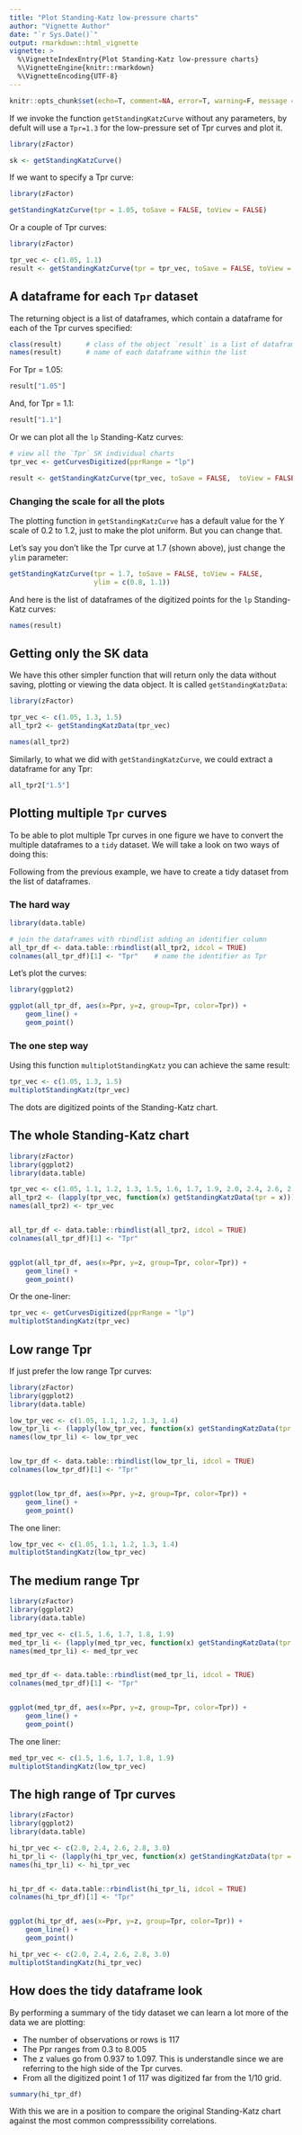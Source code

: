```yaml
---
title: "Plot Standing-Katz low-pressure charts"
author: "Vignette Author"
date: "`r Sys.Date()`"
output: rmarkdown::html_vignette
vignette: >
  %\VignetteIndexEntry{Plot Standing-Katz low-pressure charts}
  %\VignetteEngine{knitr::rmarkdown}
  %\VignetteEncoding{UTF-8}
---
```


```r
knitr::opts_chunk$set(echo=T, comment=NA, error=T, warning=F, message = F, fig.align = 'center')
```

If we invoke the function `getStandingKatzCurve` without any parameters, by defult will use a `Tpr=1.3` for the low-pressure set of Tpr curves and plot it.

```r
library(zFactor)

sk <- getStandingKatzCurve()
```



If we want to specify a Tpr curve:

```r
library(zFactor)

getStandingKatzCurve(tpr = 1.05, toSave = FALSE, toView = FALSE)
```

Or a couple of Tpr curves:

```r
library(zFactor)

tpr_vec <- c(1.05, 1.1)
result <- getStandingKatzCurve(tpr = tpr_vec, toSave = FALSE, toView = FALSE)
```

## A dataframe for each `Tpr` dataset
The returning object is a list of dataframes, which contain a dataframe for each of the Tpr curves specified:

```r
class(result)      # class of the object `result` is a list of dataframes
names(result)      # name of each dataframe within the list
```

For Tpr = 1.05:

```r
result["1.05"]
```

And, for Tpr = 1.1:
```r
result["1.1"]
```

Or we can plot all the `lp` Standing-Katz curves:

```r
# view all the `Tpr` SK individual charts
tpr_vec <- getCurvesDigitized(pprRange = "lp")

result <- getStandingKatzCurve(tpr_vec, toSave = FALSE,  toView = FALSE)
```

### Changing the scale for all the plots
The plotting function in `getStandingKatzCurve` has a default value for the Y scale of 0.2 to 1.2, just to make the plot uniform. But you can change that. 

Let's say you don't like the Tpr curve at 1.7 (shown above), just change the `ylim ` parameter:

```r
getStandingKatzCurve(tpr = 1.7, toSave = FALSE, toView = FALSE, 
                     ylim = c(0.8, 1.1))
```


And here is the list of dataframes of the digitized points for the `lp` Standing-Katz curves:

```r
names(result)
```


## Getting only the SK data
We have this other simpler function that will return only the data without saving, plotting or viewing the data object. It is called `getStandingKatzData`:

```r
library(zFactor)

tpr_vec <- c(1.05, 1.3, 1.5)
all_tpr2 <- getStandingKatzData(tpr_vec)

names(all_tpr2)
```

Similarly, to what we did with `getStandingKatzCurve`, we could extract a dataframe for any Tpr:

```r
all_tpr2["1.5"]
```

## Plotting multiple `Tpr` curves
To be able to plot multiple Tpr curves in one figure we have to convert the multiple dataframes to a `tidy` dataset. We will take a look on two ways of doing this:

Following from the previous example, we have to create a tidy dataset from the list of dataframes.

### The hard way

```r
library(data.table)

# join the dataframes with rbindlist adding an identifier column
all_tpr_df <- data.table::rbindlist(all_tpr2, idcol = TRUE)
colnames(all_tpr_df)[1] <- "Tpr"    # name the identifier as Tpr
```


Let's plot the curves:

```r
library(ggplot2)

ggplot(all_tpr_df, aes(x=Ppr, y=z, group=Tpr, color=Tpr)) + 
    geom_line() +
    geom_point()
```

### The one step way
Using this function `multiplotStandingKatz` you can achieve the same result:


```r
tpr_vec <- c(1.05, 1.3, 1.5)
multiplotStandingKatz(tpr_vec)
```


The dots are digitized points of the Standing-Katz chart.

## The whole Standing-Katz chart

```r
library(zFactor)
library(ggplot2)
library(data.table)

tpr_vec <- c(1.05, 1.1, 1.2, 1.3, 1.5, 1.6, 1.7, 1.9, 2.0, 2.4, 2.6, 2.8, 3.0)
all_tpr2 <- (lapply(tpr_vec, function(x) getStandingKatzData(tpr = x)))
names(all_tpr2) <- tpr_vec


all_tpr_df <- data.table::rbindlist(all_tpr2, idcol = TRUE)
colnames(all_tpr_df)[1] <- "Tpr"


ggplot(all_tpr_df, aes(x=Ppr, y=z, group=Tpr, color=Tpr)) + 
    geom_line() +
    geom_point()
```

Or the one-liner:

```r
tpr_vec <- getCurvesDigitized(pprRange = "lp")
multiplotStandingKatz(tpr_vec)
```


## Low range Tpr
If just prefer the low range Tpr curves:

```r
library(zFactor)
library(ggplot2)
library(data.table)

low_tpr_vec <- c(1.05, 1.1, 1.2, 1.3, 1.4)
low_tpr_li <- (lapply(low_tpr_vec, function(x) getStandingKatzData(tpr = x)))
names(low_tpr_li) <- low_tpr_vec


low_tpr_df <- data.table::rbindlist(low_tpr_li, idcol = TRUE)
colnames(low_tpr_df)[1] <- "Tpr"


ggplot(low_tpr_df, aes(x=Ppr, y=z, group=Tpr, color=Tpr)) + 
    geom_line() +
    geom_point()
```

The one liner:

```r
low_tpr_vec <- c(1.05, 1.1, 1.2, 1.3, 1.4)
multiplotStandingKatz(low_tpr_vec)
```

## The medium range Tpr

```r
library(zFactor)
library(ggplot2)
library(data.table)

med_tpr_vec <- c(1.5, 1.6, 1.7, 1.8, 1.9)
med_tpr_li <- (lapply(med_tpr_vec, function(x) getStandingKatzData(tpr = x)))
names(med_tpr_li) <- med_tpr_vec


med_tpr_df <- data.table::rbindlist(med_tpr_li, idcol = TRUE)
colnames(med_tpr_df)[1] <- "Tpr"


ggplot(med_tpr_df, aes(x=Ppr, y=z, group=Tpr, color=Tpr)) + 
    geom_line() +
    geom_point()
```

The one liner:

```r
med_tpr_vec <- c(1.5, 1.6, 1.7, 1.8, 1.9)
multiplotStandingKatz(low_tpr_vec)
```

## The high range of Tpr curves


```r
library(zFactor)
library(ggplot2)
library(data.table)

hi_tpr_vec <- c(2.0, 2.4, 2.6, 2.8, 3.0)
hi_tpr_li <- (lapply(hi_tpr_vec, function(x) getStandingKatzData(tpr = x)))
names(hi_tpr_li) <- hi_tpr_vec


hi_tpr_df <- data.table::rbindlist(hi_tpr_li, idcol = TRUE)
colnames(hi_tpr_df)[1] <- "Tpr"


ggplot(hi_tpr_df, aes(x=Ppr, y=z, group=Tpr, color=Tpr)) + 
    geom_line() +
    geom_point()
```

```r
hi_tpr_vec <- c(2.0, 2.4, 2.6, 2.8, 3.0)
multiplotStandingKatz(hi_tpr_vec)
```

## How does the tidy dataframe look
By performing a summary of the tidy dataset we can learn a lot more of the data we are plotting:

* The number of observations or rows is 117
* The Ppr ranges from 0.3 to 8.005
* The z values go from 0.937 to 1.097. This is understandle since we are referring to the high side of the Tpr curves.
* From all the digitized point 1 of 117 was digitized far from the 1/10 grid.


```r
summary(hi_tpr_df)
```


With this we are in a position to compare the original Standing-Katz chart against the most common compresssibility correlations.
